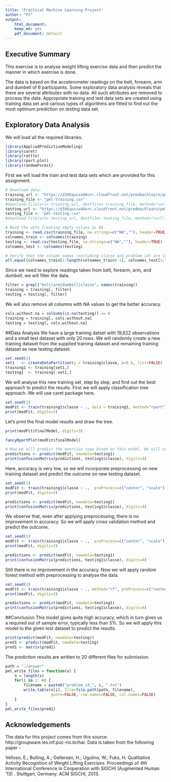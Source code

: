 ```yaml
---
title: "Practical Machine Learning Project"
author: "PJ"
output: 
    html_document:
    keep_md: yes
    pdf_document: default
---
```


## Executive Summary
This exercise is to analyse weight lifting exercise data and then predict the manner in which exercise is done. 

The data is based on the accelerometer readings on the belt, forearm, arm and dumbell of 6 participants.
Some exploratory data analysis reveals that there are several attributes with no data. All such attributes are removed to process the data. Appropriate training and test data sets are created using training data set and various types of algorithms are fitted to find out the most optimum prediction on testing data set.

## Exploratory Data Analysis 
We will load all the required libraries.
```r
library(AppliedPredictiveModeling)
library(caret)
library(rattle)
library(rpart.plot)
library(randomForest)
```

First we will load the train and test data sets which are provided for this assignment.
```r
# Download data.
training_url <- "https://d396qusza40orc.cloudfront.net/predmachlearn/pml-training.csv"
training_file <- "pml-training.csv"
#download.file(url= training_url, destfile= training_file, method="curl")
testing_url <- "https://d396qusza40orc.cloudfront.net/predmachlearn/pml-testing.csv"
testing_file <- "pml-testing.csv"
#download.file(url= testing_url, destfile= testing_file, method="curl")

# Read the data treating empty values as NA.
training <- read.csv(training_file, na.strings=c("NA",""), header=TRUE)
colnames_train <- colnames(training)
testing <- read.csv(testing_file, na.strings=c("NA",""), header=TRUE)
colnames_test <- colnames(testing)

# Verify that the column names (excluding classe and problem_id) are identical in the training and test set.
all.equal(colnames_train[1:length(colnames_train)-1], colnames_test[1:length(colnames_train)-1])
```
Since we need to explore readings taken from belt, forearm, arm, and dumbell, we will filter the data.
```r
filter = grepl("belt|arm|dumbell|classe", names(training))
training = training[, filter]
testing = testing[, filter]
```
We will also remove all columns with NA values to get the better accuracy.
```r
cols.without.na = colSums(is.na(testing)) == 0
training = training[, cols.without.na]
testing = testing[, cols.without.na]
```

##Data Analysis
We have a large training datset with 19,622 observations and a small test dataset with only 20 rows.
We will randomly create a new training dataset from the supplied training dataset and remaining training dataset as new testing dataset.
```r
set.seed(1)
set1   <- createDataPartition(y = training$classe, p=0.6, list=FALSE)
training1 <- training[set1,]
testing1  <- training[-set1,]
```
We will analyse this new training set, step by step, and find out the best approach to predict the results.
First we will apply classification tree approach. We will use caret package here.
```r
set.seed(1)
modFit <- train(training1$classe ~ ., data = training1, method="rpart")
print(modFit, digits=3)
```
Let's print the final model results and draw the tree.
```r
print(modFit$finalModel, digits=3)
```
```r
fancyRpartPlot(modFit$finalModel)
```
```r
# Now we will predict the exercise type based on this model. We will use our new testing dataset, which is derived from the original training set and print the results.
predictions <- predict(modFit, newdata=testing1)
print(confusionMatrix(predictions, testing1$classe), digits=4)
```
Here, accuracy is very low, so we will incorporate preprocessing on new training dataset and predict the outcome on new testing dataset.
```r
set.seed(1)
modFit <- train(training1$classe ~ .,  preProcess=c("center", "scale"), data = training1, method="rpart")
print(modFit, digits=3)
```
```r
predictions <- predict(modFit, newdata=testing1)
print(confusionMatrix(predictions, testing1$classe), digits=4)
```
We observe that, even after applying preprocessing, there is no improvement in accuracy. So we will apply cross validation method and predict the outcome.
```r
set.seed(1)
modFit <- train(training1$classe ~ .,  preProcess=c("center", "scale"), trControl=trainControl(method = "cv", number = 4), data = training1, method="rpart")
print(modFit, digits=3)
```
```r
predictions <- predict(modFit, newdata=testing1)
print(confusionMatrix(predictions, testing1$classe), digits=4)
```
Still there is no improvement in the accuracy. Now we will apply random forest method with preprocessing to analyse the data.

```r
set.seed(1)
modFit <- train(training1$classe ~ ., method="rf", preProcess=c("center", "scale"), trControl=trainControl(method = "cv", number = 4), data=training1)
print(modFit, digits=3)
```
```r
predictions <- predict(modFit, newdata=testing1)
print(confusionMatrix(predictions, testing1$classe), digits=4)
```

##Conclusion
This model gives quite high accuracy, which in turn gives us a required out of sample error, typically less than 5%. So we will apply this model to the given test dataset to predict the results.
```r
print(predict(modFit, newdata=testing))
pred1 <- predict(modFit, newdata=testing)
pred1 <- matrix(pred1)
```
The prediction results are written to 20 different files for submission.
```r
path = "./answer"
pml_write_files = function(x) {
    n = length(x)
    for(i in 1: n) {
        filename = paste0("problem_id_", i, ".txt")
        write.table(x[i], file=file.path(path, filename), 
                    quote=FALSE, row.names=FALSE, col.names=FALSE)
    }
}
pml_write_files(pred1)
```

## Acknowledgements
The data for this project comes from this source: http://groupware.les.inf.puc-rio.br/har.
Data is taken from the following paper -

Velloso, E.; Bulling, A.; Gellersen, H.; Ugulino, W.; Fuks, H. Qualitative Activity Recognition of Weight Lifting Exercises. Proceedings of 4th International Conference in Cooperation with SIGCHI (Augmented Human '13) . Stuttgart, Germany: ACM SIGCHI, 2013.